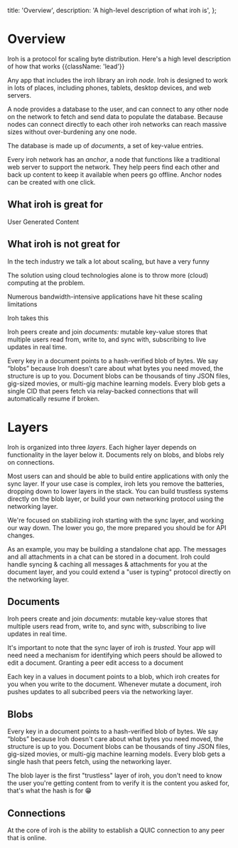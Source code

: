   title: 'Overview',
  description:
    'A high-level description of what iroh is',
};

# Overview

Iroh is a protocol for scaling byte distribution. Here's a high level description of how that works {{className: 'lead'}}

Any app that includes the iroh library an iroh _node_. Iroh is designed to work in lots of places, including phones, tablets, desktop devices, and web servers.

A node provides a database to the user, and can connect to any other node on the network to fetch and send data to populate the database. Because nodes can connect directly to each other iroh networks can reach massive sizes without over-burdening any one node.

The database is made up of _documents_, a set of key-value entries.

Every iroh network has an _anchor_, a node that functions like a traditional web server to support the network. They help peers find each other and back up content to keep it available when peers go offline. Anchor nodes can be created with one click.

## What iroh is great for

User Generated Content

## What iroh is not great for





In the tech industry we talk a lot about scaling, but have a very funny 

The solution using cloud technologies alone is to throw more (cloud) computing at the problem.

Numerous bandwidth-intensive applications have hit these scaling limitations

Iroh takes this 

Iroh peers create and join *documents:* mutable key-value stores that multiple users read from, write to, and sync with, subscribing to live updates in real time.

Every key in a document points to a hash-verified blob of bytes. We say “blobs” because Iroh doesn’t care about what bytes you need moved, the structure is up to you. Document blobs can be thousands of tiny JSON files, gig-sized movies, or multi-gig machine learning models. Every blob gets a single CID that peers fetch via relay-backed connections that will automatically resume if broken.

# Layers

Iroh is organized into three _layers_. Each higher layer depends on functionality in the layer below it. Documents rely on blobs, and blobs rely on connections.

<Concepts>
  <Concept name="Documents" href="/docs/protocols/documents" description="Collaborate on shared key-value tables of blobs with peers." />
  <Concept name="Blobs" href="/docs/protocols/blobs" description="Fetch and cache byte sequences by their hash." />
  <Concept name="Gossip" href="/docs/protocols/gossip" description="Broadcast messages to a swarm of peers." />
  <Concept name="Net" href="/docs/protocols/net" description="Open a connection to any available peer on the network." />
</Concepts>

Most users can and should be able to build entire applications with only the sync layer. If your use case is complex, iroh lets you remove the batteries, dropping down to lower layers in the stack. You can build trustless systems directly on the blob layer, or build your own networking protocol using the networking layer.

<Note>
We're focused on stabilizing iroh starting with the sync layer, and working our way down.
The lower you go, the more prepared you should be for API changes.
</Note>

As an example, you may be building a standalone chat app. The messages and all attachments in a chat can be stored in a document. Iroh could handle syncing & caching all messages & attachments for you at the document layer, and you could extend a "user is typing" protocol directly on the networking layer.

## Documents

Iroh peers create and join _documents_: mutable key-value stores that multiple users read from, write to, and sync with, subscribing to live updates in real time.

It's important to note that the sync layer of iroh is _trusted_. Your app will need need a mechanism for identifying which peers should be allowed to edit a document. Granting a peer edit access to a document

Each key in a values in document points to a blob, which iroh creates for you when you write to the document. Whenever mutate a document, iroh pushes updates to all subcribed peers via the networking layer.

## Blobs

Every key in a document points to a hash-verified blob of bytes. We say “blobs” because Iroh doesn\'t care about what bytes you need moved, the structure is up to you. Document blobs can be thousands of tiny JSON files, gig-sized movies, or multi-gig machine learning models. Every blob gets a single hash that peers fetch, using the networking layer.

The blob layer is the first "trustless" layer of iroh, you don't need to know the user you're getting content from to verify it is the content you asked for, that's what the hash is for 😁

## Connections

At the core of iroh is the ability to establish a QUIC connection to any peer that is online.

